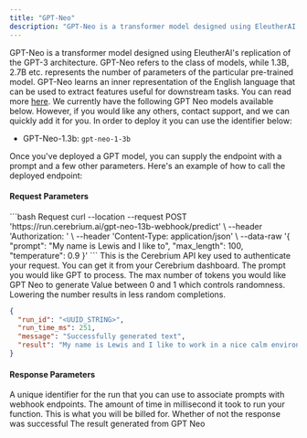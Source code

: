 ```yaml
---
title: "GPT-Neo"
description: "GPT-Neo is a transformer model designed using EleutherAI's replication of the GPT-3 architecture"
---
```


GPT-Neo is a transformer model designed using EleutherAI's replication of the GPT-3 architecture. GPT-Neo refers to the class of models, while 1.3B, 2.7B etc. represents the number of parameters of the particular pre-trained model.
GPT-Neo learns an inner representation of the English language that can be used to extract features useful for downstream tasks. You can read more [here](https://www.eleuther.ai/research/projects/gpt-neo/).
We currently have the following GPT Neo models available below. However, if you would like any others, contact support, and we can quickly add it for you. In order to deploy it you can use the identifier below:

- GPT-Neo-1.3b: `gpt-neo-1-3b`

Once you've deployed a GPT model, you can supply the endpoint with a prompt and a few other parameters. Here's an example of how to call the deployed endpoint:

#### Request Parameters

<RequestExample>
```bash Request
  curl --location --request POST 'https://run.cerebrium.ai/gpt-neo-13b-webhook/predict' \
      --header 'Authorization: <API_KEY>' \
      --header 'Content-Type: application/json' \
      --data-raw '{
        "prompt": "My name is Lewis and I like to",
        "max_length": 100,
        "temperature": 0.9
    }'
```
</RequestExample>

<ParamField header="Authorization" type="string" required>
  This is the Cerebrium API key used to authenticate your request. You can get
  it from your Cerebrium dashboard.
</ParamField>
<ParamField body="prompt" type="string" required>
  The prompt you would like GPT to process.
</ParamField>
<ParamField body="max_length" type="string" required>
  The max number of tokens you would like GPT Neo to generate
</ParamField>
<ParamField body="temperature" type="string" required>
  Value between 0 and 1 which controls randomness. Lowering the number results
  in less random completions.
</ParamField>

<ResponseExample>

```json Response
{
  "run_id": "<UUID_STRING>",
  "run_time_ms": 251,
  "message": "Successfully generated text",
  "result": "My name is Lewis and I like to work in a nice calm environment. I recently moved into my own house but I have an office in the same building which is why I work at my desk rather than driving from place to place. I have always"
}
```

</ResponseExample>

#### Response Parameters

<ResponseField name="run_id" type="string" required>
  A unique identifier for the run that you can use to associate prompts with
  webhook endpoints.
</ResponseField>
<ResponseField name="run_time_ms" type="string" required>
  The amount of time in millisecond it took to run your function. This is what
  you will be billed for.
</ResponseField>
<ResponseField name="message" type="string" required>
  Whether of not the response was successful
</ResponseField>
<ResponseField name="result" type="string" required>
  The result generated from GPT Neo
</ResponseField>
